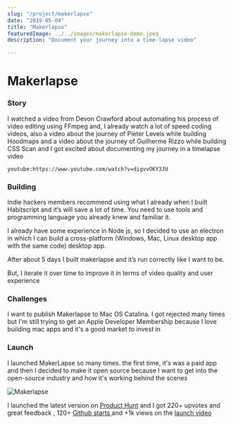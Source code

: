 ```yaml
---
slug: "/project/makerlapse"
date: "2019-05-04"
title: "Makerlapse"
featuredImage: ../../images/makerlapse-demo.jpeg
description: "Document your journey into a time-lapse video"

---
```

# Makerlapse

### Story 

I watched a video from Devon Crawford about automating his process of video editing using FFmpeg and, I already watch a lot of speed coding videos, also a video about the journey of Pieter Levels while building Hoodmaps and a video about the journey of Guilherme Rizzo while building CSS Scan and I got excited about documenting my journey in a timelapse video


`youtube:https://www.youtube.com/watch?v=digvvOKY3JU`


### Building

Indie hackers members recommend using what I already when I built Habitscript and it’s will save a lot of time. You need to use tools and programming language you already knew and familiar it.

I already have some experience in Node js, so I decided to use an electron in which I can build a cross-platform (Windows, Mac, Linux desktop app with the same code) desktop app.

After about 5 days I built makerlapse and it’s run correctly like I want to be.


But, I iterate it over time to improve it  in terms of video quality and user experience



### Challenges


I want to publish Makerlapse to Mac OS Catalina. I got rejected many times but I'm still trying to get an Apple Developer Membership because I love building mac apps and it's a good market to invest in


### Launch

I launched MakerLapse so many times. the first time, it's was  a paid app and then I decided to make it open source because I want to get into the open-source industry and how it's working behind the scenes 

![Makerlapse](../../images/makerlapse-launch.png)



I launched the latest version on [Product Hunt](https://www.producthunt.com/posts/makerlapse-2) and I got 220+ upvotes and great feedback , 120+ [Github starts ](https://github.com/IliasHad/makerlapse-app) and +1k views on the [launch video ](https://www.youtube.com/watch?v=digvvOKY3JU)





